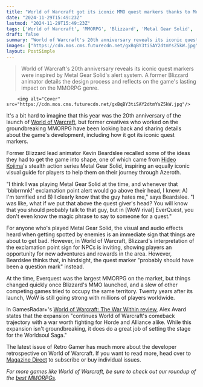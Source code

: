 ```yaml
---
title: "World of Warcraft got its iconic MMO quest markers thanks to Metal Gear Solid"
date: "2024-11-29T15:49:23Z"
lastmod: "2024-11-29T15:49:23Z"
tags: ['World of Warcraft', 'MMORPG', 'Blizzard', 'Metal Gear Solid', 'Azeroth', 'Game Development', 'Retrospective']
draft: false
summary: "World of Warcraft's 20th anniversary reveals its iconic quest markers were inspired by Metal Gear Solid's alert system.  A former Blizzard animator details the design process and reflects on the game's lasting impact on the MMORPG genre."
images: ["https://cdn.mos.cms.futurecdn.net/gxBqBY3tiSAY2dtmYsZ5kW.jpg"]
layout: PostSimple
---
```

> World of Warcraft's 20th anniversary reveals its iconic quest markers were inspired by Metal Gear Solid's alert system.  A former Blizzard animator details the design process and reflects on the game's lasting impact on the MMORPG genre.


        <img alt="Cover" src="https://cdn.mos.cms.futurecdn.net/gxBqBY3tiSAY2dtmYsZ5kW.jpg"/>
        
It's a bit hard to imagine that this year was the 20th anniversary of the launch of [World of Warcraft](https://www.gamesradar.com/games/mmo/world-of-warcraft/), but former creatives who worked on the groundbreaking MMORPG have been looking back and sharing details about the game's development, including how it got its iconic quest markers.

Former Blizzard lead animator Kevin Beardslee recalled some of the ideas they had to get the game into shape, one of which came from [Hideo Kojima](https://www.gamesradar.com/tag/hideo-kojima/)'s stealth action series Metal Gear Solid, inspiring an equally iconic visual guide for players to help them on their journey through Azeroth.

"I think I was playing Metal Gear Solid at the time, and whenever that 'bbbrrnnk!' exclamation point alert would go above their head, I knew: A) I'm terrified and B) I clearly know that the guy hates me," says Beardslee. "I was like, what if we put that above the quest giver's head? You will know that you should probably talk to that guy, but in [WoW rival] EverQuest, you don't even know the magic phrase to say to someone for a quest."

For anyone who's played Metal Gear Solid, the visual and audio effects heard when getting spotted by enemies is an immediate sign that things are about to get bad. However, in World of Warcraft, Blizzard's interpretation of the exclamation point sign for NPCs is inviting, showing players an opportunity for new adventures and rewards in the area. However, Beardslee thinks that, in hindsight, the quest marker "probably should have been a question mark" instead.

At the time, Everquest was the largest MMORPG on the market, but things changed quickly once Blizzard's MMO launched, and a slew of other competing games tried to occupy the same territory. Twenty years after its launch, WoW is still going strong with millions of players worldwide. 

In GamesRadar+'s [World of Warcraft: The War Within review](https://www.gamesradar.com/games/world-of-warcraft/world-of-warcraft-the-war-within-review/), Alex Avard states that the expansion "continues World of Warcraft's comeback trajectory with a war worth fighting for Horde and Alliance alike. While this expansion isn't groundbreaking, it does do a great job of setting the stage for the Worldsoul Saga."

The latest issue of Retro Gamer has much more about the developer retrospective on World of Warcraft. If you want to read more, head over to [Magazine Direct](https://www.awin1.com/awclick.php?awinmid=2961&awinaffid=103504&clickref=grd-us-1285995666240079382&p=https%3A%2F%2Fwww.magazinesdirect.com%2Faz-magazines%2F6936729%2Fretro-gamer-magazine-subscription.thtml) to subscribe or buy individual issues.

*For more games like World of Warcraft, be sure to check out our roundup of the *[<em>best MMORPGs</em>](https://www.gamesradar.com/best-mmorpg/)*.*
        